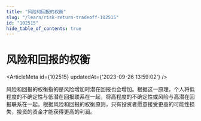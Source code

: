 ```yaml
---
title: "风险和回报的权衡"
slug: "/learn/risk-return-tradeoff-102515"
id: "102515"
hide_table_of_contents: true
---
```



# 风险和回报的权衡

<ArticleMeta id={102515} updatedAt={'2023-09-26 13:59:02'} />
<div className='border-solid border-b border-t-0 my-4 border-[var(--ifm-color-gray-300)]' />

风险和回报的权衡指的是风险增加时潜在回报也会增加。根据这一原理，个人将低程度的不确定性与低潜在回报联系在一起，将高程度的不确定性或风险与高潜在回报联系在一起。根据风险和回报的权衡原则，只有投资者愿意接受更高的可能性损失，投资的资金才能获得更高的利润。

